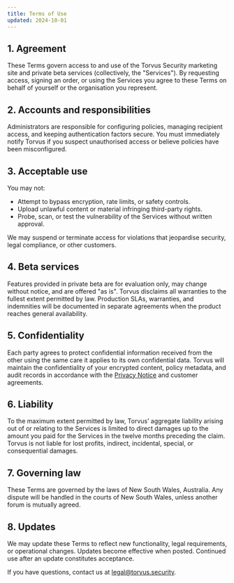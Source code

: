 ```yaml
---
title: Terms of Use
updated: 2024-10-01
---
```


## 1. Agreement

These Terms govern access to and use of the Torvus Security marketing site and private beta services (collectively, the "Services"). By requesting access, signing an order, or using the Services you agree to these Terms on behalf of yourself or the organisation you represent.

## 2. Accounts and responsibilities

Administrators are responsible for configuring policies, managing recipient access, and keeping authentication factors secure. You must immediately notify Torvus if you suspect unauthorised access or believe policies have been misconfigured.

## 3. Acceptable use

You may not:

- Attempt to bypass encryption, rate limits, or safety controls.
- Upload unlawful content or material infringing third-party rights.
- Probe, scan, or test the vulnerability of the Services without written approval.

We may suspend or terminate access for violations that jeopardise security, legal compliance, or other customers.

## 4. Beta services

Features provided in private beta are for evaluation only, may change without notice, and are offered "as is". Torvus disclaims all warranties to the fullest extent permitted by law. Production SLAs, warranties, and indemnities will be documented in separate agreements when the product reaches general availability.

## 5. Confidentiality

Each party agrees to protect confidential information received from the other using the same care it applies to its own confidential data. Torvus will maintain the confidentiality of your encrypted content, policy metadata, and audit records in accordance with the [Privacy Notice](/legal/privacy) and customer agreements.

## 6. Liability

To the maximum extent permitted by law, Torvus’ aggregate liability arising out of or relating to the Services is limited to direct damages up to the amount you paid for the Services in the twelve months preceding the claim. Torvus is not liable for lost profits, indirect, incidental, special, or consequential damages.

## 7. Governing law

These Terms are governed by the laws of New South Wales, Australia. Any dispute will be handled in the courts of New South Wales, unless another forum is mutually agreed.

## 8. Updates

We may update these Terms to reflect new functionality, legal requirements, or operational changes. Updates become effective when posted. Continued use after an update constitutes acceptance.

If you have questions, contact us at legal@torvus.security.
